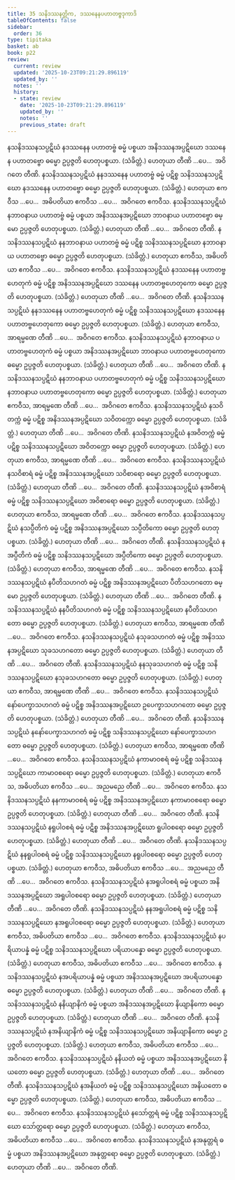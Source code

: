```yaml
---
title: 35 သနိဒဿနတ္တိက, ဒဿနေနပဟာတဗ္ဗဒုကာဒိ
tableOfContents: false
sidebar:
  order: 36
type: tipitaka
basket: ab
book: p22
review:
  current: review
  updated: '2025-10-23T09:21:29.896119'
  updated_by: ''
  notes: ''
  history:
  - state: review
    date: '2025-10-23T09:21:29.896119'
    updated_by: ''
    notes: ''
    previous_state: draft
---
```



<ReviewStatus review={frontmatter.review} showDetails={true} />

<HypothesisAnnotation frontmatter={frontmatter} />

<DynamicBreadcrumb />

<Division number="97" book="p22" e="ch" v="40" p="397">

<Paragraph number="217" book="p22">
နသနိဒဿနသပ္ပဋိဃံ နဒဿနေန ပဟာတဗ္ဗံ ဓမ္မံ ပစ္စယာ အနိဒဿနအပ္ပဋိဃော ဒဿနေန ပဟာတဗ္ဗော ဓမ္မော ဥပ္ပဇ္ဇတိ ဟေတုပစ္စယာ. (သံခိတ္တံ.) ဟေတုယာ တီဏိ …ပေ…  အဝိဂတေ တီဏိ.
</Paragraph>

<Paragraph number="218" book="p22">
နသနိဒဿနသပ္ပဋိဃံ နနဒဿနေန ပဟာတဗ္ဗံ ဓမ္မံ ပဋိစ္စ သနိဒဿနသပ္ပဋိဃော နဒဿနေန ပဟာတဗ္ဗော ဓမ္မော ဥပ္ပဇ္ဇတိ ဟေတုပစ္စယာ. (သံခိတ္တံ.) ဟေတုယာ ဧကဝီသ …ပေ…  အဓိပတိယာ ဧကဝီသ …ပေ…  အဝိဂတေ ဧကဝီသ.
</Paragraph>

</Division>
<Division number="98" book="p22" e="ch" v="40" p="397">

<Paragraph number="219" book="p22">
နသနိဒဿနသပ္ပဋိဃံ နဘာဝနာယ ပဟာတဗ္ဗံ ဓမ္မံ ပစ္စယာ အနိဒဿနအပ္ပဋိဃော ဘာဝနာယ ပဟာတဗ္ဗော ဓမ္မော ဥပ္ပဇ္ဇတိ ဟေတုပစ္စယာ. (သံခိတ္တံ.) ဟေတုယာ တီဏိ …ပေ…  အဝိဂတေ တီဏိ.
</Paragraph>

<Paragraph number="220" book="p22">
နသနိဒဿနသပ္ပဋိဃံ နနဘာဝနာယ ပဟာတဗ္ဗံ ဓမ္မံ ပဋိစ္စ သနိဒဿနသပ္ပဋိဃော နဘာဝနာယ ပဟာတဗ္ဗော ဓမ္မော ဥပ္ပဇ္ဇတိ ဟေတုပစ္စယာ. (သံခိတ္တံ.) ဟေတုယာ ဧကဝီသ, အဓိပတိယာ ဧကဝီသ …ပေ…  အဝိဂတေ ဧကဝီသ.
</Paragraph>

</Division>
<Division number="99" book="p22" e="ch" v="40" p="397">

<Paragraph number="221" book="p22">
နသနိဒဿနသပ္ပဋိဃံ နဒဿနေန ပဟာတဗ္ဗဟေတုကံ ဓမ္မံ ပဋိစ္စ အနိဒဿနအပ္ပဋိဃော ဒဿနေန ပဟာတဗ္ဗဟေတုကော ဓမ္မော ဥပ္ပဇ္ဇတိ ဟေတုပစ္စယာ. (သံခိတ္တံ.) ဟေတုယာ တီဏိ …ပေ…  အဝိဂတေ တီဏိ.
</Paragraph>

<Paragraph number="222" book="p22">
နသနိဒဿနသပ္ပဋိဃံ နနဒဿနေန ပဟာတဗ္ဗဟေတုကံ ဓမ္မံ ပဋိစ္စ သနိဒဿနသပ္ပဋိဃော နဒဿနေန ပဟာတဗ္ဗဟေတုကော ဓမ္မော ဥပ္ပဇ္ဇတိ ဟေတုပစ္စယာ. (သံခိတ္တံ.) ဟေတုယာ ဧကဝီသ, အာရမ္မဏေ တီဏိ …ပေ…  အဝိဂတေ ဧကဝီသ.
</Paragraph>

</Division>
<Division number="100" book="p22" e="ch" v="40" p="397">

<Paragraph number="223" book="p22">
နသနိဒဿနသပ္ပဋိဃံ နဘာဝနာယ ပဟာတဗ္ဗဟေတုကံ ဓမ္မံ ပစ္စယာ အနိဒဿနအပ္ပဋိဃော ဘာဝနာယ ပဟာတဗ္ဗဟေတုကော ဓမ္မော ဥပ္ပဇ္ဇတိ ဟေတုပစ္စယာ. (သံခိတ္တံ.) ဟေတုယာ တီဏိ …ပေ…  အဝိဂတေ တီဏိ.
</Paragraph>

<Paragraph number="224" book="p22">
နသနိဒဿနသပ္ပဋိဃံ နနဘာဝနာယ ပဟာတဗ္ဗဟေတုကံ ဓမ္မံ ပဋိစ္စ သနိဒဿနသပ္ပဋိဃော နဘာဝနာယ ပဟာတဗ္ဗဟေတုကော ဓမ္မော ဥပ္ပဇ္ဇတိ ဟေတုပစ္စယာ. (သံခိတ္တံ.) ဟေတုယာ ဧကဝီသ, အာရမ္မဏေ တီဏိ …ပေ…  အဝိဂတေ ဧကဝီသ.
</Paragraph>

</Division>
<Division number="101" book="p22" e="ch" v="40" p="398">

<Paragraph number="225" book="p22">
နသနိဒဿနသပ္ပဋိဃံ နသဝိတက္ကံ ဓမ္မံ ပဋိစ္စ အနိဒဿနအပ္ပဋိဃော သဝိတက္ကော ဓမ္မော ဥပ္ပဇ္ဇတိ ဟေတုပစ္စယာ. (သံခိတ္တံ.) ဟေတုယာ တီဏိ …ပေ…  အဝိဂတေ တီဏိ.
</Paragraph>

<Paragraph number="226" book="p22">
နသနိဒဿနသပ္ပဋိဃံ နအဝိတက္ကံ ဓမ္မံ ပဋိစ္စ သနိဒဿနသပ္ပဋိဃော အဝိတက္ကော ဓမ္မော ဥပ္ပဇ္ဇတိ ဟေတုပစ္စယာ. (သံခိတ္တံ.) ဟေတုယာ ဧကဝီသ, အာရမ္မဏေ တီဏိ …ပေ…  အဝိဂတေ ဧကဝီသ.
</Paragraph>

</Division>
<Division number="102" book="p22" e="ch" v="40" p="398">

<Paragraph number="227" book="p22">
နသနိဒဿနသပ္ပဋိဃံ နသဝိစာရံ ဓမ္မံ ပဋိစ္စ အနိဒဿနအပ္ပဋိဃော သဝိစာရော ဓမ္မော ဥပ္ပဇ္ဇတိ ဟေတုပစ္စယာ. (သံခိတ္တံ.) ဟေတုယာ တီဏိ …ပေ…  အဝိဂတေ တီဏိ.
</Paragraph>

<Paragraph number="228" book="p22">
နသနိဒဿနသပ္ပဋိဃံ နအဝိစာရံ ဓမ္မံ ပဋိစ္စ သနိဒဿနသပ္ပဋိဃော အဝိစာရော ဓမ္မော ဥပ္ပဇ္ဇတိ ဟေတုပစ္စယာ. (သံခိတ္တံ.) ဟေတုယာ ဧကဝီသ, အာရမ္မဏေ တီဏိ …ပေ…  အဝိဂတေ ဧကဝီသ.
</Paragraph>

</Division>
<Division number="103" book="p22" e="ch" v="40" p="398">

<Paragraph number="229" book="p22">
နသနိဒဿနသပ္ပဋိဃံ နသပ္ပီတိကံ ဓမ္မံ ပဋိစ္စ အနိဒဿနအပ္ပဋိဃော သပ္ပီတိကော ဓမ္မော ဥပ္ပဇ္ဇတိ ဟေတုပစ္စယာ. (သံခိတ္တံ.) ဟေတုယာ တီဏိ …ပေ…  အဝိဂတေ တီဏိ.
</Paragraph>

<Paragraph number="230" book="p22">
နသနိဒဿနသပ္ပဋိဃံ နအပ္ပီတိကံ ဓမ္မံ ပဋိစ္စ သနိဒဿနသပ္ပဋိဃော အပ္ပီတိကော ဓမ္မော ဥပ္ပဇ္ဇတိ ဟေတုပစ္စယာ. (သံခိတ္တံ.) ဟေတုယာ ဧကဝီသ, အာရမ္မဏေ တီဏိ …ပေ…  အဝိဂတေ ဧကဝီသ.
</Paragraph>

</Division>
<Division number="104" book="p22" e="ch" v="40" p="398">

<Paragraph number="231" book="p22">
နသနိဒဿနသပ္ပဋိဃံ နပီတိသဟဂတံ ဓမ္မံ ပဋိစ္စ အနိဒဿနအပ္ပဋိဃော ပီတိသဟဂတော ဓမ္မော ဥပ္ပဇ္ဇတိ ဟေတုပစ္စယာ. (သံခိတ္တံ.) ဟေတုယာ တီဏိ …ပေ…  အဝိဂတေ တီဏိ.
</Paragraph>

<Paragraph number="232" book="p22">
နသနိဒဿနသပ္ပဋိဃံ နနပီတိသဟဂတံ ဓမ္မံ ပဋိစ္စ သနိဒဿနသပ္ပဋိဃော နပီတိသဟဂတော ဓမ္မော ဥပ္ပဇ္ဇတိ ဟေတုပစ္စယာ. (သံခိတ္တံ.) ဟေတုယာ ဧကဝီသ, အာရမ္မဏေ တီဏိ …ပေ…  အဝိဂတေ ဧကဝီသ.
</Paragraph>

</Division>
<Division number="105" book="p22" e="ch" v="40" p="398">

<Paragraph number="233" book="p22">
နသနိဒဿနသပ္ပဋိဃံ နသုခသဟဂတံ ဓမ္မံ ပဋိစ္စ အနိဒဿနအပ္ပဋိဃော သုခသဟဂတော ဓမ္မော ဥပ္ပဇ္ဇတိ ဟေတုပစ္စယာ. (သံခိတ္တံ.) ဟေတုယာ တီဏိ …ပေ…  အဝိဂတေ တီဏိ.
</Paragraph>

<Paragraph number="234" book="p22">
နသနိဒဿနသပ္ပဋိဃံ နနသုခသဟဂတံ ဓမ္မံ ပဋိစ္စ သနိဒဿနသပ္ပဋိဃော နသုခသဟဂတော ဓမ္မော ဥပ္ပဇ္ဇတိ ဟေတုပစ္စယာ. (သံခိတ္တံ.) ဟေတုယာ ဧကဝီသ, အာရမ္မဏေ တီဏိ …ပေ…  အဝိဂတေ ဧကဝီသ.
</Paragraph>

</Division>
<Division number="106" book="p22" e="ch" v="40" p="398">

<Paragraph number="235" book="p22">
နသနိဒဿနသပ္ပဋိဃံ နော်ပေက္ခာသဟဂတံ ဓမ္မံ ပဋိစ္စ အနိဒဿနအပ္ပဋိဃော ဥပေက္ခာသဟဂတော ဓမ္မော ဥပ္ပဇ္ဇတိ ဟေတုပစ္စယာ. (သံခိတ္တံ.) ဟေတုယာ တီဏိ …ပေ…  အဝိဂတေ တီဏိ.
</Paragraph>

<Paragraph number="236" book="p22">
နသနိဒဿနသပ္ပဋိဃံ နနော်ပေက္ခာသဟဂတံ ဓမ္မံ ပဋိစ္စ သနိဒဿနသပ္ပဋိဃော နော်ပေက္ခာသဟဂတော ဓမ္မော ဥပ္ပဇ္ဇတိ ဟေတုပစ္စယာ. (သံခိတ္တံ.) ဟေတုယာ ဧကဝီသ, အာရမ္မဏေ တီဏိ …ပေ…  အဝိဂတေ ဧကဝီသ.
</Paragraph>

</Division>
<Division number="107" book="p22" e="ch" v="40" p="399">

<Paragraph number="237" book="p22">
နသနိဒဿနသပ္ပဋိဃံ နကာမာဝစရံ ဓမ္မံ ပဋိစ္စ သနိဒဿနသပ္ပဋိဃော ကာမာဝစရော ဓမ္မော ဥပ္ပဇ္ဇတိ ဟေတုပစ္စယာ. (သံခိတ္တံ.) ဟေတုယာ ဧကဝီသ, အဓိပတိယာ ဧကဝီသ …ပေ…  အညမညေ တီဏိ …ပေ…  အဝိဂတေ ဧကဝီသ.
</Paragraph>

<Paragraph number="238" book="p22">
နသနိဒဿနသပ္ပဋိဃံ နနကာမာဝစရံ ဓမ္မံ ပဋိစ္စ အနိဒဿနအပ္ပဋိဃော နကာမာဝစရော ဓမ္မော ဥပ္ပဇ္ဇတိ ဟေတုပစ္စယာ. (သံခိတ္တံ.) ဟေတုယာ တီဏိ …ပေ…  အဝိဂတေ တီဏိ.
</Paragraph>

</Division>
<Division number="108" book="p22" e="ch" v="40" p="399">

<Paragraph number="239" book="p22">
နသနိဒဿနသပ္ပဋိဃံ နရူပါဝစရံ ဓမ္မံ ပဋိစ္စ အနိဒဿနအပ္ပဋိဃော ရူပါဝစရော ဓမ္မော ဥပ္ပဇ္ဇတိ ဟေတုပစ္စယာ. (သံခိတ္တံ.) ဟေတုယာ တီဏိ …ပေ…  အဝိဂတေ တီဏိ.
</Paragraph>

<Paragraph number="240" book="p22">
နသနိဒဿနသပ္ပဋိဃံ နနရူပါဝစရံ ဓမ္မံ ပဋိစ္စ သနိဒဿနသပ္ပဋိဃော နရူပါဝစရော ဓမ္မော ဥပ္ပဇ္ဇတိ ဟေတုပစ္စယာ. (သံခိတ္တံ.) ဟေတုယာ ဧကဝီသ, အဓိပတိယာ ဧကဝီသ …ပေ…  အညမညေ တီဏိ …ပေ…  အဝိဂတေ ဧကဝီသ.
</Paragraph>

</Division>
<Division number="109" book="p22" e="ch" v="40" p="399">

<Paragraph number="241" book="p22">
နသနိဒဿနသပ္ပဋိဃံ နအရူပါဝစရံ ဓမ္မံ ပစ္စယာ အနိဒဿနအပ္ပဋိဃော အရူပါဝစရော ဓမ္မော ဥပ္ပဇ္ဇတိ ဟေတုပစ္စယာ. (သံခိတ္တံ.) ဟေတုယာ တီဏိ …ပေ…  အဝိဂတေ တီဏိ.
</Paragraph>

<Paragraph number="242" book="p22">
နသနိဒဿနသပ္ပဋိဃံ နနအရူပါဝစရံ ဓမ္မံ ပဋိစ္စ သနိဒဿနသပ္ပဋိဃော နအရူပါဝစရော ဓမ္မော ဥပ္ပဇ္ဇတိ ဟေတုပစ္စယာ. (သံခိတ္တံ.) ဟေတုယာ ဧကဝီသ, အဓိပတိယာ ဧကဝီသ …ပေ…  အဝိဂတေ ဧကဝီသ.
</Paragraph>

</Division>
<Division number="110" book="p22" e="ch" v="40" p="399">

<Paragraph number="243" book="p22">
နသနိဒဿနသပ္ပဋိဃံ နပရိယာပန္နံ ဓမ္မံ ပဋိစ္စ သနိဒဿနသပ္ပဋိဃော ပရိယာပန္နော ဓမ္မော ဥပ္ပဇ္ဇတိ ဟေတုပစ္စယာ. (သံခိတ္တံ.) ဟေတုယာ ဧကဝီသ, အဓိပတိယာ ဧကဝီသ …ပေ…  အဝိဂတေ ဧကဝီသ.
</Paragraph>

<Paragraph number="244" book="p22">
နသနိဒဿနသပ္ပဋိဃံ နအပရိယာပန္နံ ဓမ္မံ ပစ္စယာ အနိဒဿနအပ္ပဋိဃော အပရိယာပန္နော ဓမ္မော ဥပ္ပဇ္ဇတိ ဟေတုပစ္စယာ. (သံခိတ္တံ.) ဟေတုယာ တီဏိ …ပေ…  အဝိဂတေ တီဏိ.
</Paragraph>

</Division>
<Division number="111" book="p22" e="ch" v="40" p="399">

<Paragraph number="245" book="p22">
နသနိဒဿနသပ္ပဋိဃံ နနိယျာနိကံ ဓမ္မံ ပစ္စယာ အနိဒဿနအပ္ပဋိဃော နိယျာနိကော ဓမ္မော ဥပ္ပဇ္ဇတိ ဟေတုပစ္စယာ. (သံခိတ္တံ.) ဟေတုယာ တီဏိ …ပေ…  အဝိဂတေ တီဏိ.
</Paragraph>

<Paragraph number="246" book="p22">
နသနိဒဿနသပ္ပဋိဃံ နအနိယျာနိကံ ဓမ္မံ ပဋိစ္စ သနိဒဿနသပ္ပဋိဃော အနိယျာနိကော ဓမ္မော ဥပ္ပဇ္ဇတိ ဟေတုပစ္စယာ. (သံခိတ္တံ.) ဟေတုယာ ဧကဝီသ, အဓိပတိယာ ဧကဝီသ …ပေ…  အဝိဂတေ ဧကဝီသ.
</Paragraph>

</Division>
<Division number="112" book="p22" e="ch" v="40" p="400">

<Paragraph number="247" book="p22">
နသနိဒဿနသပ္ပဋိဃံ နနိယတံ ဓမ္မံ ပစ္စယာ အနိဒဿနအပ္ပဋိဃော နိယတော ဓမ္မော ဥပ္ပဇ္ဇတိ ဟေတုပစ္စယာ. (သံခိတ္တံ.) ဟေတုယာ တီဏိ …ပေ…  အဝိဂတေ တီဏိ.
</Paragraph>

<Paragraph number="248" book="p22">
နသနိဒဿနသပ္ပဋိဃံ နအနိယတံ ဓမ္မံ ပဋိစ္စ သနိဒဿနသပ္ပဋိဃော အနိယတော ဓမ္မော ဥပ္ပဇ္ဇတိ ဟေတုပစ္စယာ. (သံခိတ္တံ.) ဟေတုယာ ဧကဝီသ, အဓိပတိယာ ဧကဝီသ …ပေ…  အဝိဂတေ ဧကဝီသ.
</Paragraph>

</Division>
<Division number="113" book="p22" e="ch" v="40" p="400">

<Paragraph number="249" book="p22">
နသနိဒဿနသပ္ပဋိဃံ နသော်တ္တရံ ဓမ္မံ ပဋိစ္စ သနိဒဿနသပ္ပဋိဃော သော်တ္တရော ဓမ္မော ဥပ္ပဇ္ဇတိ ဟေတုပစ္စယာ. (သံခိတ္တံ.) ဟေတုယာ ဧကဝီသ, အဓိပတိယာ ဧကဝီသ …ပေ…  အဝိဂတေ ဧကဝီသ.
</Paragraph>

<Paragraph number="250" book="p22">
နသနိဒဿနသပ္ပဋိဃံ နအနုတ္တရံ ဓမ္မံ ပစ္စယာ အနိဒဿနအပ္ပဋိဃော အနုတ္တရော ဓမ္မော ဥပ္ပဇ္ဇတိ ဟေတုပစ္စယာ. (သံခိတ္တံ.) ဟေတုယာ တီဏိ …ပေ…  အဝိဂတေ တီဏိ.
</Paragraph>
</Division>